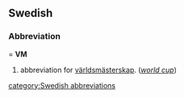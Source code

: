 ==Swedish==
===Abbreviation====
'''VM'''
#abbreviation for [[världsmästerskap]]. (''[[world cup]]'')

[[category:Swedish abbreviations]]